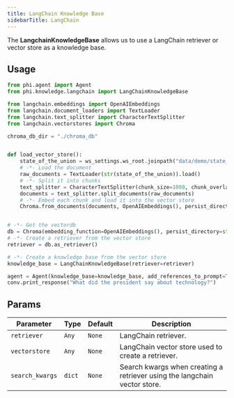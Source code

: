 ```yaml
---
title: LangChain Knowledge Base
sidebarTitle: LangChain
---
```


The **LangchainKnowledgeBase** allows us to use a LangChain retriever or vector store as a knowledge base.

## Usage

```python langchain_kb.py
from phi.agent import Agent
from phi.knowledge.langchain import LangChainKnowledgeBase

from langchain.embeddings import OpenAIEmbeddings
from langchain.document_loaders import TextLoader
from langchain.text_splitter import CharacterTextSplitter
from langchain.vectorstores import Chroma

chroma_db_dir = "./chroma_db"


def load_vector_store():
    state_of_the_union = ws_settings.ws_root.joinpath("data/demo/state_of_the_union.txt")
    # -*- Load the document
    raw_documents = TextLoader(str(state_of_the_union)).load()
    # -*- Split it into chunks
    text_splitter = CharacterTextSplitter(chunk_size=1000, chunk_overlap=0)
    documents = text_splitter.split_documents(raw_documents)
    # -*- Embed each chunk and load it into the vector store
    Chroma.from_documents(documents, OpenAIEmbeddings(), persist_directory=str(chroma_db_dir))


# -*- Get the vectordb
db = Chroma(embedding_function=OpenAIEmbeddings(), persist_directory=str(chroma_db_dir))
# -*- Create a retriever from the vector store
retriever = db.as_retriever()

# -*- Create a knowledge base from the vector store
knowledge_base = LangChainKnowledgeBase(retriever=retriever)

agent = Agent(knowledge_base=knowledge_base, add_references_to_prompt=True)
conv.print_response("What did the president say about technology?")
```

## Params

| Parameter | Type | Default | Description |
|-----------|------|---------|-------------|
| `retriever` | `Any` | `None` | LangChain retriever. |
| `vectorstore` | `Any` | `None` | LangChain vector store used to create a retriever. |
| `search_kwargs` | `dict` | `None` | Search kwargs when creating a retriever using the langchain vector store. |
